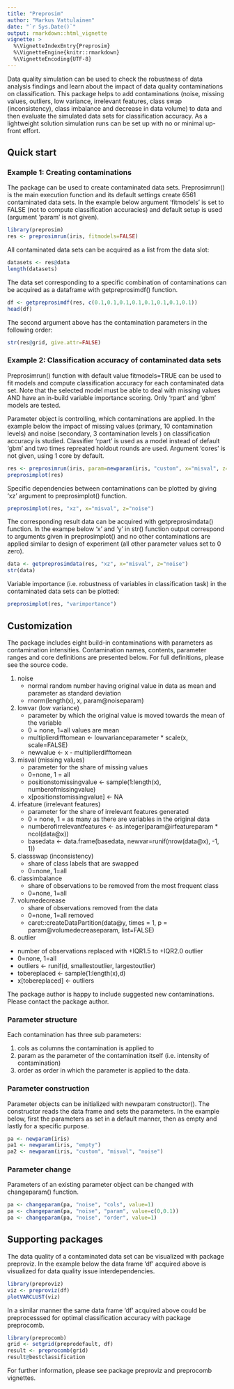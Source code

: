 ```yaml
---
title: "Preprosim"
author: "Markus Vattulainen"
date: "`r Sys.Date()`"
output: rmarkdown::html_vignette
vignette: >
  %\VignetteIndexEntry{Preprosim}
  %\VignetteEngine{knitr::rmarkdown}
  %\VignetteEncoding{UTF-8}
---
```


Data quality simulation can be used to check the robustness of data
analysis findings and learn about the impact of data quality contaminations on
classification. This package helps to add contaminations (noise, missing values,
outliers, low variance, irrelevant features, class swap (inconsistency), class
imbalance and decrease in data volume) to data and then evaluate the simulated
data sets for classification accuracy. As a lightweight solution simulation runs
can be set up with no or minimal up-front effort.

## Quick start

### Example 1: Creating contaminations

The package can be used to create contaminated data sets. Preprosimrun() is the main execution function and its 
default settings create 6561 contaminated data sets. In the example below argument 'fitmodels' is set to FALSE 
(not to compute classification accuracies) and default setup is used 
(argument 'param' is not given).

```r
library(preprosim)
res <- preprosimrun(iris, fitmodels=FALSE)
```

All contaminated data sets can be acquired as a list from the data slot:
```r
datasets <- res@data
length(datasets)
```

The data set corresponding to a specific combination of contaminations can 
be acquired as a dataframe with getpreprosimdf() function. 

```r
df <- getpreprosimdf(res, c(0.1,0.1,0.1,0.1,0.1,0.1,0.1,0.1))
head(df)
```

The second argument above has the contamination parameters in the following order:
```r
str(res@grid, give.attr=FALSE)
```

### Example 2: Classification accuracy of contaminated data sets

Preprosimrun() function with default value fitmodels=TRUE can be used
to fit models and compute classification accuracy for each contaminated data set.
Note that the selected model must be able to deal with missing values AND have an in-build
variable importance scoring. Only 'rpart' and 'gbm' models are tested. 

Parameter object is controlling, which contaminations are applied. In the example below the impact of missing values (primary, 10 contamination levels) and noise (secondary, 3 contamination levels ) on classification accuracy is studied.  Classifier 'rpart' is used as a model instead of default 'gbm' and two times repreated  holdout rounds are used. Argument 'cores' is not given, using 1 core by default.
 
```r
res <- preprosimrun(iris, param=newparam(iris, "custom", x="misval", z="noise"), caretmodel="rpart", holdoutrounds = 2, verbose=FALSE)
preprosimplot(res)
```

Specific dependencies between contaminations can be plotted by giving 'xz' argument to preprosimplot() function.

```r
preprosimplot(res, "xz", x="misval", z="noise")
```

The corresponding result data can be acquired with getpreprosimdata() function. 
In the exampe below 'x' and 'y' in str() function output correspond to arguments given in preprosimplot() and no other 
contaminations are applied similar to design of experiment (all other parameter values set to 0 zero).

```r
data <- getpreprosimdata(res, "xz", x="misval", z="noise")
str(data)
```

Variable importance (i.e. robustness of variables in classification task) in the contaminated data sets can be plotted:

```r
preprosimplot(res, "varimportance")
```

## Customization

The package includes eight build-in contaminations with parameters as contamination intensities.
Contamination names, contents, parameter ranges and core definitions are presented below. For
full definitions, please see the source code.

1. noise
   + normal random number having original value in data as mean and parameter as standard deviation
   + rnorm(length(x), x, param@noiseparam)
2. lowvar (low variance)
   + parameter by which the original value is moved towards the mean of the variable
   + 0 = none, 1=all values are mean
   + multiplierdifftomean <- lowvarianceparameter * scale(x, scale=FALSE)
   + newvalue <- x - multiplierdifftomean
3. misval (missing values)
   + parameter for the share of missing values
   + 0=none, 1 = all
   + positionstomissingvalue <- sample(1:length(x), numberofmissingvalue)
   + x[positionstomissingvalue] <- NA
4. irfeature (irrelevant features)
   + parameter for the share of irrelevant features generated
   + 0 = none, 1 = as many as there are variables in the original data
   + numberofirrelevantfeatures <- as.integer(param@irfeatureparam * ncol(data@x))
   + basedata <- data.frame(basedata, newvar=runif(nrow(data@x), -1, 1))
5. classswap (inconsistency)
   + share of class labels that are swapped
   + 0=none, 1=all 
6. classimbalance
   + share of observations to be removed from the most frequent class
   + 0=none, 1=all
7. volumedecrease
   + share of observations removed from the data
   + 0=none, 1=all removed
   + caret::createDataPartition(data@y, times = 1, p = param@volumedecreaseparam, list=FALSE)
8.  outlier
   + number of observations replaced with +IQR1.5 to +IQR2.0 outlier
   + 0=none, 1=all
   + outliers <- runif(d, smallestoutlier, largestoutlier)
   + tobereplaced <- sample(1:length(x),d)
   + x[tobereplaced] <- outliers

The package author is happy to include suggested new contaminations. Please contact the package author. 

### Parameter structure

Each contamination has three sub parameters: 

1. cols as columns the contamination is applied to
2. param as the parameter of the contamination itself (i.e. intensity of contamination)
3. order as order in which the parameter is applied to the data.

### Parameter construction

Parameter objects can be initialized with newparam constructor(). The constructor
reads the data frame and sets the parameters. In the example below, first the parameters 
as set in a default manner, then as empty and lastly for a specific purpose.

```r
pa <- newparam(iris)
pa1 <- newparam(iris, "empty")
pa2 <- newparam(iris, "custom", "misval", "noise")
```

### Parameter change

Parameters of an existing parameter object can be changed with changeparam() function.

```r
pa <- changeparam(pa, "noise", "cols", value=1)
pa <- changeparam(pa, "noise", "param", value=c(0,0.1))
pa <- changeparam(pa, "noise", "order", value=1)
```

## Supporting packages

The data quality of a contaminated data set can be visualized with package preproviz.
In the example below the data frame 'df' acquired above is visualized for data quality issue
interdependencies.

```r
library(preproviz)
viz <- preproviz(df)
plotVARCLUST(viz)
```

In a similar manner the same data frame 'df' acquired above could be preprocesssed for
optimal classification accuracy with package preprocomb.

```r
library(preprocomb)
grid <- setgrid(preprodefault, df)
result <- preprocomb(grid)
result@bestclassification
```
 
For further information, please see package preproviz and preprocomb vignettes.
